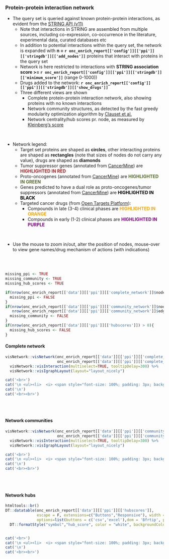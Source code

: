 ### Protein-protein interaction network {.tabset}

* The query set is queried against known protein-protein interactions, as evident from the [STRING API (v11)](http://string-db.org)
  * Note that interactions in STRING are assembled from multiple sources, including co-expression, co-occurrence in the literature, experimental data, curated databases etc
  * In addition to potential interactions within the query set, the network is expanded with __n = `r onc_enrich_report[['config']][['ppi']][['stringdb']][['add_nodes']]`__ proteins that interact with proteins in the query set
  * Network is here restricted to interactions with __STRING association score >= `r onc_enrich_report[['config']][['ppi']][['stringdb']][['minimum_score']]`__ (range 0-1000))
  * Drugs added to the network: __`r onc_enrich_report[['config']][['ppi']][['stringdb']][['show_drugs']]`__ 
  * Three different views are shown
    * Complete protein-protein interaction network, also showing proteins with no known interactions
    * Network community structures, as detected by the fast greedy modularity optimization algorithm by [Clauset et al.](http://www.arxiv.org/abs/cond-mat/0408187)
    * Network centrality/hub scores pr. node, as measured by [Kleinberg's score](https://dl.acm.org/citation.cfm?id=324140)
  
<br>

* Network legend:
  * Target set proteins are shaped as **circles**, other interacting proteins are shaped as **rectangles** (note that sizes of nodes do not carry any value), drugs are shaped as **diamonds**
  * Tumor suppressor genes (annotated from [CancerMine](https://www.nature.com/articles/s41592-019-0422-y)) are <span style="color:firebrick"><b>HIGHLIGHTED IN RED</b></span>
  * Proto-oncogenes (annotated from [CancerMine](https://www.nature.com/articles/s41592-019-0422-y)) are <span style="color:darkolivegreen"><b>HIGHLIGHTED IN GREEN</b></span>
  * Genes predicted to have a dual role as proto-oncogenes/tumor suppressors (annotated from [CancerMine](https://www.nature.com/articles/s41592-019-0422-y)) are <span style="color:black"><b>HIGHLIGHTED IN BLACK</b></span>
  * Targeted cancer drugs (from [Open Targets Platform](https://targetvalidation.org)):
     * Compounds in late (3-4) clinical phases are <span style="color:orange"><b>HIGHLIGHTED IN ORANGE</b></span>
     * Compounds in early (1-2) clinical phases are <span style="color:purple"><b>HIGHLIGHTED IN PURPLE</b></span>
  
<br>

* Use the mouse to zoom in/out, alter the position of nodes, mouse-over to view gene names/drug mechanism of actions (with indications)

<br><br>


```r

missing_ppi <- TRUE
missing_community <- TRUE
missing_hub_scores <- TRUE

if(nrow(onc_enrich_report[['data']][['ppi']][['complete_network']]$nodes) > 0){
  missing_ppi <- FALSE
}
if(nrow(onc_enrich_report[['data']][['ppi']][['community_network']]$nodes) > 0 &
   nrow(onc_enrich_report[['data']][['ppi']][['community_network']]$edges) > 0){
  missing_community <- FALSE
}
if(nrow(onc_enrich_report[['data']][['ppi']][['hubscores']]) > 0){
  missing_hub_scores <- FALSE
}

```


#### Complete network

```r
visNetwork::visNetwork(onc_enrich_report[['data']][['ppi']][['complete_network']]$nodes, 
                       onc_enrich_report[['data']][['ppi']][['complete_network']]$edges) %>%
  visNetwork::visInteraction(multiselect=TRUE, tooltipDelay=300) %>%
  visNetwork::visIgraphLayout(layout="layout_nicely")

```


```r
cat('<br>')
cat('\n <ul><li>  <i> <span style="font-size: 100%; padding: 3px; background-color:#989898; color:white">&nbsp;&nbsp;No protein-protein interactions from STRING were found among members in the query set (with the required association score). Lowering the assocation score threshold of for interactions in STRING may provide a network. &nbsp;&nbsp; </span></i></li></ul>',sep='\n')
cat('\n')
cat('<br><br>')

```

<br><br>

#### Network communities

```r
visNetwork::visNetwork(onc_enrich_report[['data']][['ppi']][['community_network']]$nodes, 
                       onc_enrich_report[['data']][['ppi']][['community_network']]$edges) %>%
  visNetwork::visInteraction(multiselect=TRUE, tooltipDelay=300) %>%
  visNetwork::visIgraphLayout(layout="layout_nicely")

```

```r
cat('<br>')
cat('\n <ul><li>  <i> <span style="font-size: 100%; padding: 3px; background-color:#989898; color:white">&nbsp;&nbsp;No network community were found among members in the query set (with the required association score). Lowering the assocation score threshold of for interactions in STRING may provide a network and associated communities. &nbsp;&nbsp; </span></i></li></ul>',sep='\n')
cat('\n')
cat('<br><br>')

```
<br><br>

#### Network hubs

```r

htmltools::br()
DT::datatable(onc_enrich_report[['data']][['ppi']][['hubscores']], 
              escape = F, extensions=c("Buttons","Responsive"), width = "100%",
              options=list(buttons = c('csv','excel'),dom = 'Bfrtip', pagelength = 20)) %>%
  DT::formatStyle("symbol","hub_score", color = "white", backgroundColor = DT::styleInterval(onc_enrich_report[['config']][['disease']][['breaks']], onc_enrich_report[['config']][['disease']][['colors']]))



```

```r
cat('<br>')
cat('\n <ul><li>  <i> <span style="font-size: 100%; padding: 3px; background-color:#989898; color:white">&nbsp;&nbsp;No hubscores from the protein-protein interaction network were established for members in the query set (with the required association score). Lowering the assocation score threshold of for interactions in STRING may provide a network with hubscores. &nbsp;&nbsp; </span></i></li></ul>',sep='\n')
cat('\n')
cat('<br><br>')

```
<br><br>

